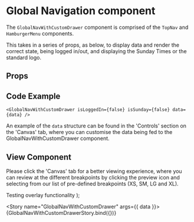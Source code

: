 
<Meta
  title="Newskit/GlobalNavWithCustomDrawer"
  component={GlobalNavWithCustomDrawer}
/>

# Global Navigation component
The `GlobalNavWithCustomDrawer` component is comprised of the `TopNav` and `HamburgerMenu` components.

This takes in a series of props, as below, to display data and render the correct state, being logged in/out, and displaying the Sunday Times or the standard logo.

## Props
<Props of={GlobalNavWithCustomDrawer} />

## Code Example
`<GlobalNavWithCustomDrawer
  isLoggedIn={false}
  isSunday={false}
  data={data}
/>
`

An example of the `data` structure can be found in the 'Controls' section on the 'Canvas' tab, where you can customise the data being fed to the GlobalNavWithCustomDrawer component.

## View Component
Please click the 'Canvas' tab for a better viewing experience, where you can review at the different breakpoints by clicking the preview icon and selecting from our list of pre-defined breakpoints (XS, SM, LG and XL).

  <TCThemeProvider>
    <GlobalNavWithCustomDrawer {...{ isLoggedIn, isSunday, data }} />
    <a style={{ width: '100%', display: 'flex', justifyContent: 'center'}}href='https://www.thetimes.co.uk'>Testing overlay functionality</a>
  </TCThemeProvider>
);

<Story name="GlobalNavWithCustomDrawer" args={{ data }}>
  {GlobalNavWithCustomDrawerStory.bind({})}
</Story>
